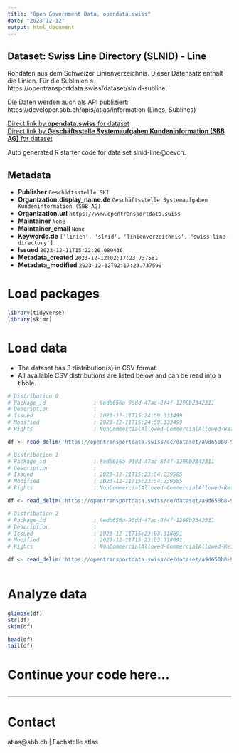 ```yaml
---
title: "Open Government Data, opendata.swiss"
date: "2023-12-12"
output: html_document
---
```


## Dataset: Swiss Line Directory (SLNID) - Line

Rohdaten aus dem Schweizer Linienverzeichnis. 
Dieser Datensatz enthält die Linien. Für die Sublinien s. https://opentransportdata.swiss/dataset/slnid-subline. 

Die Daten werden auch als API publiziert: https://developer.sbb.ch/apis/atlas/information (Lines, Sublines)

[Direct link by **opendata.swiss** for dataset](https://opendata.swiss/de/dataset/swiss-line-directory-slnid-line)<br>
[Direct link by **Geschäftsstelle Systemaufgaben Kundeninformation (SBB AG)** for dataset](https://opentransportdata.swiss/dataset/slnid-line)

Auto generated R starter code for data set slnid-line@oevch.

## Metadata

- **Publisher** `Geschäftsstelle SKI`
- **Organization.display_name.de** `Geschäftsstelle Systemaufgaben Kundeninformation (SBB AG)`
- **Organization.url** `https://www.opentransportdata.swiss`
- **Maintainer** `None`
- **Maintainer_email** `None`
- **Keywords.de** `['linien', 'slnid', 'linienverzeichnis', 'swiss-line-directory']`
- **Issued** `2023-12-11T15:22:26.089436`
- **Metadata_created** `2023-12-12T02:17:23.737581`
- **Metadata_modified** `2023-12-12T02:17:23.737590`


# Load packages

```r

library(tidyverse)
library(skimr)

```

# Load data

-   The dataset has 3 distribution(s) in CSV format.
-   All available CSV distributions are listed below and can be read into a tibble.

```r

# Distribution 0
# Package_id               : 8edb656a-93dd-47ac-8f4f-1299b2342311
# Description              : 
# Issued                   : 2023-12-11T15:24:59.333499
# Modified                 : 2023-12-11T15:24:59.333499
# Rights                   : NonCommercialAllowed-CommercialAllowed-ReferenceRequired

df <- read_delim('https://opentransportdata.swiss/de/dataset/a9d650b8-9776-4194-8f59-4e8b1c6d71d4/resource/14b2ed71-0807-4ff0-a043-cbd1b15591ee/download/future_timetable_line_versions_2023-12-11.csv')

# Distribution 1
# Package_id               : 8edb656a-93dd-47ac-8f4f-1299b2342311
# Description              : 
# Issued                   : 2023-12-11T15:23:54.239585
# Modified                 : 2023-12-11T15:23:54.239585
# Rights                   : NonCommercialAllowed-CommercialAllowed-ReferenceRequired

df <- read_delim('https://opentransportdata.swiss/de/dataset/a9d650b8-9776-4194-8f59-4e8b1c6d71d4/resource/4b3df62b-25e6-4bb9-99c7-6b617ff7fae7/download/full_line_versions_2023-12-11.csv')

# Distribution 2
# Package_id               : 8edb656a-93dd-47ac-8f4f-1299b2342311
# Description              : 
# Issued                   : 2023-12-11T15:23:03.318691
# Modified                 : 2023-12-11T15:23:03.318691
# Rights                   : NonCommercialAllowed-CommercialAllowed-ReferenceRequired

df <- read_delim('https://opentransportdata.swiss/de/dataset/a9d650b8-9776-4194-8f59-4e8b1c6d71d4/resource/b3216987-187b-48cd-b3ca-d43445a1dccf/download/actual_date_line_versions_2023-12-11.csv')



```

# Analyze data

```r

glimpse(df)
str(df)
skim(df)

head(df)
tail(df)

```

# Continue your code here...

```r

```

------------------------------------------------------------------------

# Contact

atlas@sbb.ch | Fachstelle atlas
